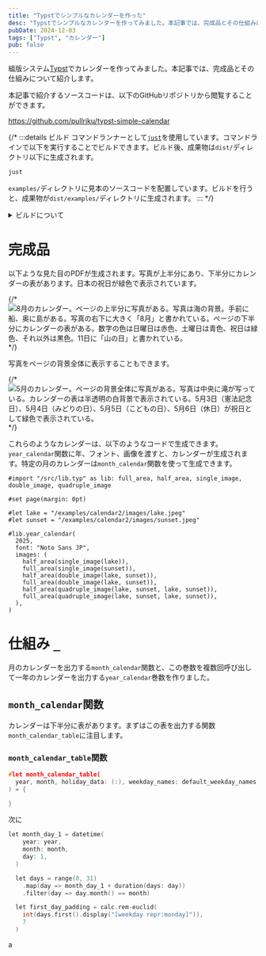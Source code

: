 ```yaml
---
title: "Typstでシンプルなカレンダーを作った"
desc: "Typstでシンプルなカレンダーを作ってみました。本記事では、完成品とその仕組みについて紹介します。"
pubDate: 2024-12-03
tags: ["Typst", "カレンダー"]
pub: false
---
```


組版システム[Typst](https://typst.app/)でカレンダーを作ってみました。本記事では、完成品とその仕組みについて紹介します。

本記事で紹介するソースコードは、以下のGitHubリポジトリから閲覧することができます。

https://github.com/pullriku/typst-simple-calendar

{/* :::details ビルド
コマンドランナーとして[`just`](https://github.com/casey/just)を使用しています。コマンドラインで以下を実行することでビルドできます。ビルド後、成果物は`dist/`ディレクトリ以下に生成されます。

```sh
just
```

`examples/`ディレクトリに見本のソースコードを配置しています。ビルドを行うと、成果物が`dist/examples/`ディレクトリに生成されます。
:::  */}

<details>
<summary>ビルドについて</summary>
コマンドランナーとして[`just`](https://github.com/casey/just)を使用しています。コマンドラインで以下を実行することでビルドできます。ビルド後、成果物は`dist/`ディレクトリ以下に生成されます。

```sh
just
```

`examples/`ディレクトリに見本のソースコードを配置しています。ビルドを行うと、成果物が`dist/examples/`ディレクトリに生成されます。
</details>

# 完成品

以下ような見た目のPDFが生成されます。写真が上半分にあり、下半分にカレンダーの表があります。日本の祝日が緑色で表示されています。

{/* ![8月のカレンダー。ページの上半分に写真がある。写真は海の背景。手前に船、奥に島がある。写真の右下に大きく「8月」と書かれている。ページの下半分にカレンダーの表がある。数字の色は日曜日は赤色、土曜日は青色、祝日は緑色、それ以外は黒色。11日に「山の日」と書かれている。](/images/typst-simple-cal/aug.png) */}

写真をページの背景全体に表示することもできます。

{/* ![5月のカレンダー。ページの背景全体に写真がある。写真は中央に滝が写っている。カレンダーの表は半透明の白背景で表示されている。5月3日（憲法記念日）、5月4日（みどりの日）、5月5日（こどもの日）、5月6日（休日）が祝日として緑色で表示されている。](/images/typst-simple-cal/may.png) */}

これらのようなカレンダーは、以下のようなコードで生成できます。`year_calendar`関数に年、フォント、画像を渡すと、カレンダーが生成されます。特定の月のカレンダーは`month_calendar`関数を使って生成できます。

```js:examples/calendar2/calendar2.typ
#import "/src/lib.typ" as lib: full_area, half_area, single_image, double_image, quadruple_image

#set page(margin: 0pt)

#let lake = "/examples/calendar2/images/lake.jpeg"
#let sunset = "/examples/calendar2/images/sunset.jpeg"

#lib.year_calendar(
  2025,
  font: "Noto Sans JP",
  images: (
    half_area(single_image(lake)),
    full_area(single_image(sunset)),
    half_area(double_image(lake, sunset)),
    full_area(double_image(lake, sunset)),
    half_area(quadruple_image(lake, sunset, lake, sunset)),
    full_area(quadruple_image(lake, sunset, lake, sunset)),
  ),
)
```

# 仕組み `_`

月のカレンダーを出力する`month_calendar`関数と、この巻数を複数回呼び出して一年のカレンダーを出力する`year_calendar`巻数を作りました。

## `month_calendar`関数

カレンダーは下半分に表があります。まずはこの表を出力する関数`month_calendar_table`に注目します。

### `month_calendar_table`関数

```c
#let month_calendar_table(
  year, month, holiday_data: (:), weekday_names: default_weekday_names,
) = {

}
```

次に

```c
let month_day_1 = datetime(
    year: year,
    month: month,
    day: 1,
  )

  let days = range(0, 31)
    .map(day => month_day_1 + duration(days: day))
    .filter(day => day.month() == month)

  let first_day_padding = calc.rem-euclid(
    int(days.first().display("[weekday repr:monday]")),
    7
  )
```

a
